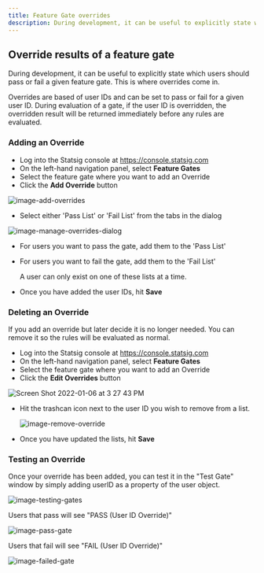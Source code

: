 ```yaml
---
title: Feature Gate overrides
description: During development, it can be useful to explicitly state which users should pass or fail a given feature gate. This is where overrides come in.
---
```


## Override results of a feature gate

During development, it can be useful to explicitly state which users should pass or fail a given feature gate. This is where overrides come in.

Overrides are based of user IDs and can be set to pass or fail for a given user ID. During evaluation of a gate, if the user ID is overridden, the overridden result will be returned immediately before any rules are evaluated.

### Adding an Override

- Log into the Statsig console at https://console.statsig.com
- On the left-hand navigation panel, select **Feature Gates**
- Select the feature gate where you want to add an Override
- Click the **Add Override** button

![image-add-overrides](https://user-images.githubusercontent.com/95646168/148461864-4a5efd47-2e40-478f-81e5-49edfc5ea2e9.png)

- Select either 'Pass List' or 'Fail List' from the tabs in the dialog

![image-manage-overrides-dialog](https://user-images.githubusercontent.com/95646168/148462020-417c007f-d492-46f7-8d25-d7a5178b4fe2.png)

- For users you want to pass the gate, add them to the 'Pass List'
- For users you want to fail the gate, add them to the 'Fail List'

  <Info>
  A user can only exist on one of these lists at a time.
  </Info>

- Once you have added the user IDs, hit **Save**

### Deleting an Override

If you add an override but later decide it is no longer needed. You can remove it so the rules will be evaluated as normal.

- Log into the Statsig console at https://console.statsig.com
- On the left-hand navigation panel, select **Feature Gates**
- Select the feature gate where you want to add an Override
- Click the **Edit Overrides** button

![Screen Shot 2022-01-06 at 3 27 43 PM](https://user-images.githubusercontent.com/95646168/148469394-9f86db83-26f6-4a5b-809f-8a53f0b4f1fa.png)

- Hit the trashcan icon next to the user ID you wish to remove from a list.

  ![image-remove-override](https://user-images.githubusercontent.com/95646168/148463292-6740a09f-337f-441a-9cfa-a547a5dc6183.png)

- Once you have updated the lists, hit **Save**

### Testing an Override

Once your override has been added, you can test it in the "Test Gate" window by simply adding userID as a property of the user object.

![image-testing-gates](https://user-images.githubusercontent.com/95646168/148462648-e7da94bb-a681-4b0a-ad53-1254c6abe623.png)

Users that pass will see "PASS (User ID Override)"

![image-pass-gate](https://user-images.githubusercontent.com/95646168/148462641-57b544c1-bbdb-48cf-bb7f-967b0b20fc63.png)

Users that fail will see "FAIL (User ID Override)"

![image-failed-gate](https://user-images.githubusercontent.com/95646168/148462634-de69b838-f7b1-431c-9119-64ce123ad218.png)